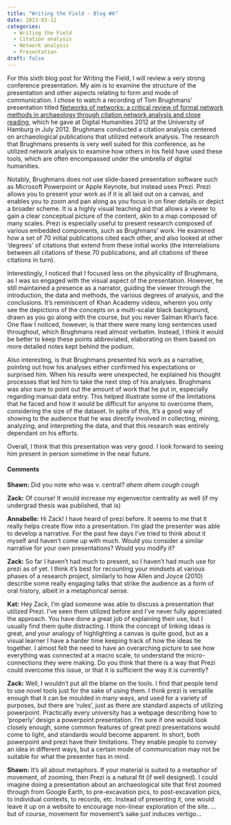 ```yaml
---
title: "Writing the Field - Blog #6"
date: 2013-03-12
categories:
  - Writing the Field
  - Citation analysis
  - Network analysis
  - Presentation
draft: false
---
```


For this sixth blog post for Writing the Field, I will review a very strong conference presentation.
My aim is to examine the structure of the presentation and other aspects relating to form and mode of communication.
I chose to watch a recording of Tom Brughmans' presentation titled [Networks of networks: a critical review of formal network methods in archaeology through citation network analysis and close reading](http://lecture2go.uni-hamburg.de/konferenzen/-/k/13939), which he gave at Digital Humanities 2012 at the University of Hamburg in July 2012.
Brughmans conducted a citation analysis centered on archaeological publications that utilized network analysis.
The research that Brughmans presents is very well suited for this conference, as he utilized network analysis to examine how others in his field have used these tools, which are often encompassed under the umbrella of digital humanities.

Notably, Brughmans does not use slide-based presentation software such as Microsoft Powerpoint or Apple Keynote, but instead uses Prezi.
Prezi allows you to present your work as if it is all laid out on a canvas, and enables you to zoom and pan along as you focus in on finer details or depict a broader scheme.
It is a highly visual teaching aid that allows a viewer to gain a clear conceptual picture of the content, akin to a map composed of many scales.
Prezi is especially useful to present research composed of various embedded components, such as Brughmans' work.
He examined how a set of 70 initial publications cited each other, and also looked at other 'degrees' of citations that extend from these initial works (the interrelations between all citations of these 70 publications, and all citations of these citations in turn).

Interestingly, I noticed that I focused less on the physicality of Brughmans, as I was so engaged with the visual aspect of the presentation.
However, he still maintained a presence as a narrator, guiding the viewer through the introduction, the data and methods, the various degrees of analysis, and the conclusions.
It's reminiscent of Khan Academy videos, wherein you only see the depictions of the concepts on a multi-scalar black background, drawn as you go along with the course, but you never Salman Khan's face.
One flaw I noticed, however, is that there were many long sentences used throughout, which Brughmans read almost verbatim.
Instead, I think it would be better to keep these points abbreviated, elaborating on them based on more detailed notes kept behind the podium.

Also interesting, is that Brughmans presented his work as a narrative, pointing out how his analyses either confirmed his expectations or surprised him.
When his results were unexpected, he explained his thought processes that led him to take the next step of his analyses.
Brughmans was also sure to point out the amount of work that he put in, especially regarding manual data entry.
This helped illustrate some of the limitations that he faced and how it would be difficult for anyone to overcome them, considering the size of the dataset.
In spite of this, It's a good way of showing to the audience that he was directly involved in collecting, mining, analyzing, and interpreting the data, and that this research was entirely dependant on his efforts.

Overall, I think that this presentation was very good.
I look forward to seeing him present in person sometime in the near future.

#### Comments
**Shawn:**
Did you note who was v. central?
*ahem* *ahem* *cough* *cough*

**Zack:**
Of course!
It would increase my eigenvector centrality as well (if my undergrad thesis was published, that is)

**Annabelle:**
Hi Zack!
I have heard of prezi before.
It seems to me that it really helps create flow into a presentation.
I'm glad the presenter was able to develop a narrative.
For the past few days I've tried to think about it myself and haven't come up with much.
Would you consider a similar narrative for your own presentations? Would you modify it?

**Zack:**
So far I haven't had much to present, so I haven't had much use for prezi as of yet.
I think it's best for recounting your mindsets at various phases of a research project, similarly to how Allen and Joyce (2010) describe some really engaging talks that strike the audience as a form of oral history, albeit in a metaphorical sense.

**Kat:**
Hey Zack,
I'm glad someone was able to discuss a presentation that utilized Prezi.
I've seen them utilized before and I've never fully appreciated the approach.
You have done a great job of explaining their use, but I usually find them quite distracting.
I think the concept of linking ideas is great, and your analogy of highlighting a canvas is quite good, but as a visual learner I have a harder time keeping track of how the ideas tie together.
I almost felt the need to have an overarching picture to see how everything was connected at a macro scale, to understand the  micro-connections they were making.  Do you think that there is a way that Prezi could overcome this issue, or that it is sufficient the way it is currently?

**Zack:**
Well, I wouldn't put all the blame on the tools.
I find that people tend to use novel tools just for the sake of using them.
I think prezi is versatile enough that it can be moulded in many ways, and used for a variety of purposes, but there are 'rules', just as there are standard aspects of utilizing powerpoint.
Practically every university has a webpage describing how to 'properly' design a powerpoint presentation.
I'm sure if one would look closely enough, some common features of great prezi presentations would come to light, and standards would become apparent.
In short, both powerpoint and prezi have their limitations.
They enable people to convey an idea in different ways, but a certain mode of communication may not be suitable for what the presenter has in mind.

**Shawn:**
It's all about metaphors.
If your material is suited to a metaphor of movement, of zooming, then Prezi is a natural fit (if well designed).
I could imagine doing a presentation about an archaeological site that first zoomed through from Google Earth, to pre-excavation pics, to post-excavation pics, to individual contexts, to records, etc.
Instead of presenting it, one would leave it up on a website to encourage non-linear exploration of the site.
...but of course, movement for movement's sake just induces vertigo...


